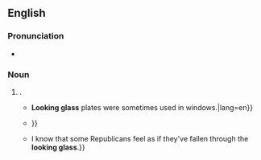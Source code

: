 {{also|looking-glass}}
==English==

===Pronunciation===
* {{audio|En-au-looking glass.ogg|Audio (AUS)|lang=en}}

===Noun===
{{en-noun|looking glasses}}

# {{alternative form of|looking-glass|lang=en}}.
#* {{quote-book|author=Walter Bernan [pseudonym; Robert Meikleham]|chapter=Essay VIII|title=On the History and Art of Warming and Ventilation Rooms and Buildings{{nb...|by Open Fires, Hypocausts, German, Dutch, Russian, and Swedish Stoves, Steam, Hot Water, Heated Air, Heat or Animals, and Other Methods; with Notices of the Progress of Personal and Fireside Comfort, and of the Management of Fuel. Illustrates by Two Hundred and Forty Figures of Apparatus.}}|location=London|publisher=[[w:George Bell (publisher)|George Bell]],{{nb...|Fleet Street.}}|year=1845|volume=I|section=footnote †|page=225|pageurl=https://books.google.com/books?id=Ekk1AAAAMAAJ&pg=PA225|oclc=77903558|passage=Many sorts of glass were in the market, called Lambeth or Ratcliffe, Normandy, German, white and green, Dutch, Newcastle, Staffordshire, and Bristol glass, '''looking glass''' and jealous glass. {{...}} '''Looking glass''' plates were sometimes used in windows.|lang=en}}
#* {{quote-book|lang=en|author=Ford Madox Brown|authorlink=Ford Madox Brown|editor={{w|Virginia Surtees}}|chapter=1856 [chapter title]|title=The Diary of Ford Madox Brown|series=Studies in British Art|location=New Haven, Conn.; London|publisher=Published for the {{w|Paul Mellon Centre for Studies in British Art}} by {{w|Yale University Press}}|year=1856''' March 17–18'''&#8203;|year_published=1981|page=167|pageurl=https://books.google.com/books?id=46pRAQAAIAAJ&pg=PA167|isbn=978-0-300-02743-3|passage=17th Drew in the dead body in the corrected sketch in Pen & Ink. It is rather dreary. Worked at sundries from Self in the '''looking glass''' (8 hours). / 18th worked all day from self in '''looking glass''' in shirts & draws. {{...}}}}
#* {{quote-journal|lang=en|author=Paul Krugman|authorlink=Paul Krugman|title=Who loves America?|url=https://www.nytimes.com/2016/07/29/opinion/who-loves-america.html|newspaper={{w|The New York Times}}|date=29 July 2016|passage=It has been quite a week in politics. {{...}} I know that some Republicans feel as if they've fallen through the '''looking glass'''.}}